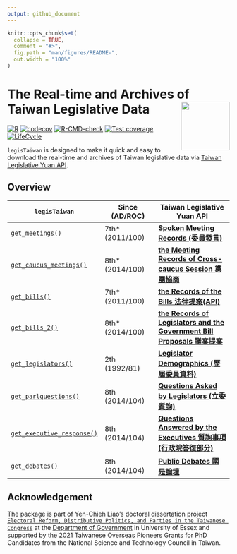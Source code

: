 ```yaml
---
output: github_document
---
```


<!-- README.md is generated from README.Rmd. Please edit that file -->

```r
knitr::opts_chunk$set(
  collapse = TRUE,
  comment = "#>",
  fig.path = "man/figures/README-",
  out.width = "100%"
)
```


# The Real-time and Archives of Taiwan Legislative Data <img src="man/figures/logo.png" align="right" width="110"/>

<!-- badges: start -->
[![R](https://github.com/davidycliao/legisTaiwan/actions/workflows/r.yml/badge.svg)](https://github.com/davidycliao/legisTaiwan/actions/workflows/r.yml) [![codecov](https://codecov.io/gh/davidycliao/legisTaiwan/branch/master/graph/badge.svg?token=HVVTCOE90D)](https://codecov.io/gh/davidycliao/legisTaiwan)
[![R-CMD-check](https://github.com/davidycliao/legisTaiwan/actions/workflows/R-CMD-check.yaml/badge.svg)](https://github.com/davidycliao/legisTaiwan/actions/workflows/R-CMD-check.yaml)
[![Test coverage](https://github.com/davidycliao/legisTaiwan/actions/workflows/test-coverage.yaml/badge.svg)](https://github.com/davidycliao/legisTaiwan/actions/workflows/test-coverage.yaml)
[![LifeCycle](https://img.shields.io/badge/lifecycle-experimental-orange)](https://lifecycle.r-lib.org/articles/stages.html#experimental)
<!-- badges: end -->


`legisTaiwan` is designed to make it quick and easy to download the real-time and archives of Taiwan legislative data via  [Taiwan Legislative Yuan API](https://data.ly.gov.tw/index.action). 

## Overview

| `legisTaiwan`                 |   Since (AD/ROC)       |  Taiwan Legislative Yuan API |
|-------------------------------|---------------------|------------------------------|
|[`get_meetings()`](https://davidycliao.github.io/legisTaiwan/reference/get_bills.html) |  7th* (2011/100) | [**Spoken Meeting Records (委員發言)**](https://www.ly.gov.tw/Pages/List.aspx?nodeid=154)                         |
|[`get_caucus_meetings()`](https://davidycliao.github.io/legisTaiwan/reference/get_caucus_meetings.html) |  8th* (2014/100) | [**the Meeting Records of Cross-caucus Session 黨團協商**](https://data.ly.gov.tw/getds.action?id=8)                         |
|[`get_bills()`](https://davidycliao.github.io/legisTaiwan/reference/get_bills.html)                 |  7th* (2011/100) | [**the Records of the Bills 法律提案(API)**](https://www.ly.gov.tw/Pages/List.aspx?nodeid=154)                    |
|[`get_bills_2()`](https://davidycliao.github.io/legisTaiwan/reference/get_bills_2.html)                 |  8th* (2014/100) | [**the Records of Legislators and the Government Bill Proposals 議案提案**](https://data.ly.gov.tw/getds.action?id=1)                    |
|[`get_legislators()`](https://davidycliao.github.io/legisTaiwan/reference/get_legislators.html)     |  2th  (1992/81) | [**Legislator Demographics (歷屆委員資料)**](https://data.ly.gov.tw/getds.action?id=16)                |
|[`get_parlquestions()`](https://davidycliao.github.io/legisTaiwan/reference/get_parlquestions.html) |  8th  (2014/104) | [**Questions Asked by Legislators (立委質詢)**](https://data.ly.gov.tw/getds.action?id=6)     |
| [`get_executive_response()`](https://davidycliao.github.io/legisTaiwan/reference/get_executive_response.html)                |  8th  (2014/104) | [**Questions Answered by the Executives 質詢事項(行政院答復部分)**](https://data.ly.gov.tw/getds.action?id=1) |
| [`get_debates()`](https://davidycliao.github.io/legisTaiwan/reference/get_public_debates.html)                |  8th  (2014/104) | [**Public Debates 國是論壇**](https://data.ly.gov.tw/getds.action?id=7) |



## Acknowledgement 

The package is part of Yen-Chieh Liao's doctoral dissertation project [`Electoral Reform, Distributive Politics, and Parties in the Taiwanese Congress`](https://raw.githack.com/davidycliao/phd-thesis/main/Yen_Chieh_Liao_PhD_Dissertation_Jan_2023.pdf) at the [Department of Government](https://www.essex.ac.uk/departments/government) in University of Essex and supported by the 2021 Taiwanese Overseas Pioneers Grants for PhD Candidates from the National Science and Technology Council in Taiwan.
